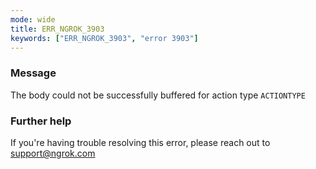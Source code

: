 ```yaml
---
mode: wide
title: ERR_NGROK_3903
keywords: ["ERR_NGROK_3903", "error 3903"]
---
```


### Message

The body could not be successfully buffered for action type `ACTIONTYPE`

### Further help

If you're having trouble resolving this error, please reach out to [support@ngrok.com](mailto:support@ngrok.com?subject=Help%20with%20ERR_NGROK_3903)
